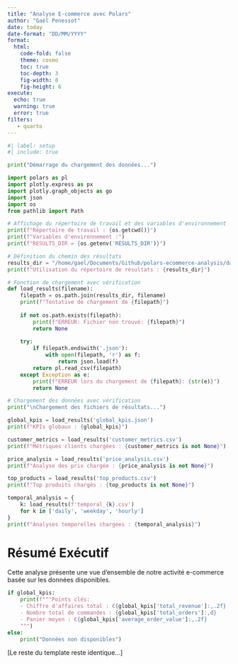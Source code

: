 ```yaml
---
title: "Analyse E-commerce avec Polars"
author: "Gaël Penessot"
date: today
date-format: "DD/MM/YYYY"
format: 
  html:
    code-fold: false
    theme: cosmo
    toc: true
    toc-depth: 3
    fig-width: 8
    fig-height: 6
execute:
  echo: true
  warning: true
  error: true
filters:
   - quarto
---
```


```python
#| label: setup
#| include: true

print("Démarrage du chargement des données...")

import polars as pl
import plotly.express as px
import plotly.graph_objects as go
import json
import os
from pathlib import Path

# Affichage du répertoire de travail et des variables d'environnement
print(f"Répertoire de travail : {os.getcwd()}")
print(f"Variables d'environnement :")
print(f"RESULTS_DIR = {os.getenv('RESULTS_DIR')}")

# Définition du chemin des résultats
results_dir = "/home/gael/Documents/Github/polars-ecommerce-analysis/data/processed/report_20250119_001932/results"
print(f"Utilisation du répertoire de résultats : {results_dir}")

# Fonction de chargement avec vérification
def load_results(filename):
    filepath = os.path.join(results_dir, filename)
    print(f"Tentative de chargement de {filepath}")
    
    if not os.path.exists(filepath):
        print(f"ERREUR: Fichier non trouvé: {filepath}")
        return None
        
    try:
        if filepath.endswith('.json'):
            with open(filepath, 'r') as f:
                return json.load(f)
        return pl.read_csv(filepath)
    except Exception as e:
        print(f"ERREUR lors du chargement de {filepath}: {str(e)}")
        return None

# Chargement des données avec vérification
print("\nChargement des fichiers de résultats...")

global_kpis = load_results('global_kpis.json')
print(f"KPIs globaux : {global_kpis}")

customer_metrics = load_results('customer_metrics.csv')
print(f"Métriques clients chargées : {customer_metrics is not None}")

price_analysis = load_results('price_analysis.csv')
print(f"Analyse des prix chargée : {price_analysis is not None}")

top_products = load_results('top_products.csv')
print(f"Top produits chargés : {top_products is not None}")

temporal_analysis = {
    k: load_results(f'temporal_{k}.csv') 
    for k in ['daily', 'weekday', 'hourly']
}
print(f"Analyses temporelles chargées : {temporal_analysis}")

```

# Résumé Exécutif

Cette analyse présente une vue d'ensemble de notre activité e-commerce basée sur les données disponibles.

```python
if global_kpis:
    print(f"""Points clés:
    - Chiffre d'affaires total : €{global_kpis['total_revenue']:,.2f}
    - Nombre total de commandes : {global_kpis['total_orders']:,d}
    - Panier moyen : €{global_kpis['average_order_value']:,.2f}
    """)
else:
    print("Données non disponibles")
```

[Le reste du template reste identique...]